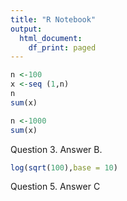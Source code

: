 ---
title: "R Notebook"
output:
  html_document:
    df_print: paged
---


```{r 3.3 Exercises, echo=TRUE}
n <-100
x <-seq (1,n)
n
sum(x) 

n <-1000 
sum(x)
```

Question 3. Answer B. 

```{r 3.3 Exercises 4., echo=TRUE}
log(sqrt(100),base = 10)
```
Question 5. 
Answer C 
